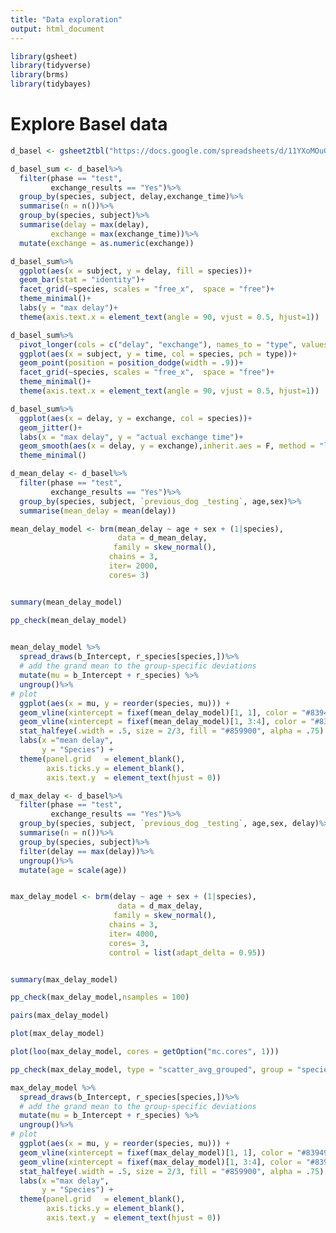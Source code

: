 ```yaml
---
title: "Data exploration"
output: html_document
---
```


```r

library(gsheet)
library(tidyverse)
library(brms)
library(tidybayes)

```

# Explore Basel data

```r
d_basel <- gsheet2tbl("https://docs.google.com/spreadsheets/d/11YXoMOuGhCRs67gZOph7UPF6gBxu6gaD/edit#gid=1163959621")
```
```r
d_basel_sum <- d_basel%>%
  filter(phase == "test",
         exchange_results == "Yes")%>%
  group_by(species, subject, delay,exchange_time)%>%
  summarise(n = n())%>%
  group_by(species, subject)%>%
  summarise(delay = max(delay),
         exchange = max(exchange_time))%>%
  mutate(exchange = as.numeric(exchange))
```

```r
d_basel_sum%>%
  ggplot(aes(x = subject, y = delay, fill = species))+
  geom_bar(stat = "identity")+
  facet_grid(~species, scales = "free_x",  space = "free")+
  theme_minimal()+
  labs(y = "max delay")+
  theme(axis.text.x = element_text(angle = 90, vjust = 0.5, hjust=1))
```

```r
d_basel_sum%>%
  pivot_longer(cols = c("delay", "exchange"), names_to = "type", values_to = "time")%>%
  ggplot(aes(x = subject, y = time, col = species, pch = type))+
  geom_point(position = position_dodge(width = .9))+
  facet_grid(~species, scales = "free_x",  space = "free")+
  theme_minimal()+
  theme(axis.text.x = element_text(angle = 90, vjust = 0.5, hjust=1))
```

```r
d_basel_sum%>%
  ggplot(aes(x = delay, y = exchange, col = species))+
  geom_jitter()+
  labs(x = "max delay", y = "actual exchange time")+
  geom_smooth(aes(x = delay, y = exchange),inherit.aes = F, method = "lm")+
  theme_minimal()
```



```r
d_mean_delay <- d_basel%>%
  filter(phase == "test",
         exchange_results == "Yes")%>%
  group_by(species, subject, `previous_dog _testing`, age,sex)%>%
  summarise(mean_delay = mean(delay))

mean_delay_model <- brm(mean_delay ~ age + sex + (1|species), 
                        data = d_mean_delay,
                       family = skew_normal(), 
                      chains = 3,
                      iter= 2000,
                      cores= 3)


summary(mean_delay_model)

pp_check(mean_delay_model)
  
```

```r
mean_delay_model %>%
  spread_draws(b_Intercept, r_species[species,])%>% 
  # add the grand mean to the group-specific deviations
  mutate(mu = b_Intercept + r_species) %>%
  ungroup()%>%
# plot
  ggplot(aes(x = mu, y = reorder(species, mu))) +
  geom_vline(xintercept = fixef(mean_delay_model)[1, 1], color = "#839496", size = 1) +
  geom_vline(xintercept = fixef(mean_delay_model)[1, 3:4], color = "#839496", linetype = 2) +
  stat_halfeye(.width = .5, size = 2/3, fill = "#859900", alpha = .75) +
  labs(x ="mean delay",
       y = "Species") +
  theme(panel.grid   = element_blank(),
        axis.ticks.y = element_blank(),
        axis.text.y  = element_text(hjust = 0)) 
```


```r
d_max_delay <- d_basel%>%
  filter(phase == "test",
         exchange_results == "Yes")%>%
  group_by(species, subject, `previous_dog _testing`, age,sex, delay)%>%
  summarise(n = n())%>%
  group_by(species, subject)%>%
  filter(delay == max(delay))%>%
  ungroup()%>%
  mutate(age = scale(age))


max_delay_model <- brm(delay ~ age + sex + (1|species), 
                        data = d_max_delay,
                       family = skew_normal(), 
                      chains = 3,
                      iter= 4000,
                      cores= 3,
                      control = list(adapt_delta = 0.95))


summary(max_delay_model)

pp_check(max_delay_model,nsamples = 100)

pairs(max_delay_model)

plot(max_delay_model)

plot(loo(max_delay_model, cores = getOption("mc.cores", 1)))

pp_check(max_delay_model, type = "scatter_avg_grouped", group = "species")
```

```r
max_delay_model %>%
  spread_draws(b_Intercept, r_species[species,])%>% 
  # add the grand mean to the group-specific deviations
  mutate(mu = b_Intercept + r_species) %>%
  ungroup()%>%
# plot
  ggplot(aes(x = mu, y = reorder(species, mu))) +
  geom_vline(xintercept = fixef(max_delay_model)[1, 1], color = "#839496", size = 1) +
  geom_vline(xintercept = fixef(max_delay_model)[1, 3:4], color = "#839496", linetype = 2) +
  stat_halfeye(.width = .5, size = 2/3, fill = "#859900", alpha = .75) +
  labs(x ="max delay",
       y = "Species") +
  theme(panel.grid   = element_blank(),
        axis.ticks.y = element_blank(),
        axis.text.y  = element_text(hjust = 0)) 

```

